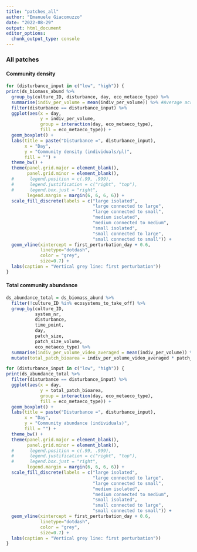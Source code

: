 ```yaml
---
title: "patches_all"
author: "Emanuele Giacomuzzo"
date: "2022-08-29"
output: html_document
editor_options: 
  chunk_output_type: console
---
```


### All patches {.tabset .tabset-pills}

#### Community density

```r
for (disturbance_input in c("low", "high")) {
print(ds_biomass_abund %>%
  group_by(culture_ID, disturbance, day, eco_metaeco_type) %>%
  summarise(indiv_per_volume = mean(indiv_per_volume)) %>% #Average across videos
  filter(disturbance == disturbance_input) %>%
  ggplot(aes(x = day,
             y = indiv_per_volume,
             group = interaction(day, eco_metaeco_type),
             fill = eco_metaeco_type)) +
  geom_boxplot() +
  labs(title = paste("Disturbance =", disturbance_input),
       x = "Day",
       y = "Community density (individuals/µl)",
       fill = "") +
  theme_bw() +
  theme(panel.grid.major = element_blank(),
        panel.grid.minor = element_blank(),
  #      legend.position = c(.99, .999),
  #      legend.justification = c("right", "top"),
  #      legend.box.just = "right",
        legend.margin = margin(6, 6, 6, 6)) +
  scale_fill_discrete(labels = c("large isolated",
                                 "large connected to large",
                                 "large connected to small",
                                 "medium isolated",
                                 "medium connected to medium",
                                 "small isolated",
                                 "small connected to large",
                                 "small connected to small")) +
  geom_vline(xintercept = first_perturbation_day + 0.6,
             linetype="dotdash",
             color = "grey",
             size=0.7) +
  labs(caption = "Vertical grey line: first perturbation"))
}
```

#### Total community abundance

```r
ds_abundance_total = ds_biomass_abund %>%
  filter(!culture_ID %in% ecosystems_to_take_off) %>%
  group_by(culture_ID, 
           system_nr, 
           disturbance, 
           time_point,
           day, 
           patch_size,
           patch_size_volume,
           eco_metaeco_type) %>%
  summarise(indiv_per_volume_video_averaged = mean(indiv_per_volume)) %>%
  mutate(total_patch_bioarea = indiv_per_volume_video_averaged * patch_size_volume)

for (disturbance_input in c("low", "high")) {
print(ds_abundance_total %>%
  filter(disturbance == disturbance_input) %>%
  ggplot(aes(x = day,
             y = total_patch_bioarea,
             group = interaction(day, eco_metaeco_type),
             fill = eco_metaeco_type)) +
  geom_boxplot() +
  labs(title = paste("Disturbance =", disturbance_input),
       x = "Day",
       y = "Community abundance (individuals)",
       fill = "") +
  theme_bw() +
  theme(panel.grid.major = element_blank(),
        panel.grid.minor = element_blank(),
  #      legend.position = c(.99, .999),
  #      legend.justification = c("right", "top"),
  #      legend.box.just = "right",
        legend.margin = margin(6, 6, 6, 6)) +
  scale_fill_discrete(labels = c("large isolated",
                                 "large connected to large",
                                 "large connected to small",
                                 "medium isolated",
                                 "medium connected to medium",
                                 "small isolated",
                                 "small connected to large",
                                 "small connected to small")) +
  geom_vline(xintercept = first_perturbation_day + 0.6,
             linetype="dotdash",
             color = "grey",
             size=0.7) +
  labs(caption = "Vertical grey line: first perturbation"))
}
```